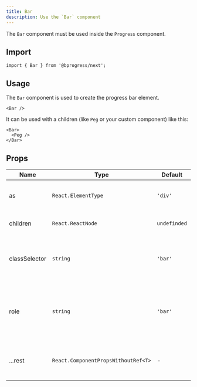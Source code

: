```yaml
---
title: Bar
description: Use the `Bar` component
---
```


The `Bar` component must be used inside the `Progress` component.

## Import

```tsx
import { Bar } from '@bprogress/next';
```

## Usage

The `Bar` component is used to create the progress bar element.

```tsx
<Bar />
```

It can be used with a children (like `Peg` or your custom component) like this:

```tsx
<Bar>
  <Peg />
</Bar>
```

## Props

| Name | Type | Default | Description |
| --- | --- | --- | --- |
| as | `React.ElementType` | `'div'` | The component to render the progress element |
| children | `React.ReactNode` | `undefinded` | The children of the progress element |
| classSelector | `string` | `'bar'` | The class selector of the progress element (depends on your css) |
| role | `string` | `'bar'` | The role of the progress element (depends on the `barSelector` and `spinnerSelector` options you set) |
| ...rest | `React.ComponentPropsWithoutRef<T>` | - | The rest of the props are passed to the progress element |
